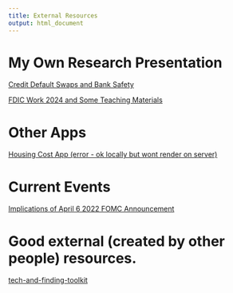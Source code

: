 ```yaml
---
title: External Resources
output: html_document
---
```


# My Own Research Presentation

[Credit Default Swaps and Bank Safety](https://matt-brigida.github.io/cds_paper_presentation/)

[FDIC Work 2024 and Some Teaching Materials](https://financial-education.github.io/fdic_2024_presentation/)

# Other Apps

[Housing Cost App (error - ok locally but wont render on server)](https://ztranche.com/other/housing_cost_app)

# Current Events

[Implications of April 6 2022 FOMC Announcement](https://financial-education.github.io/fomc_minutes_released_4_6_2022/)

# Good external (created by other people) resources. 

[tech-and-finding-toolkit](https://github.com/KatherineMichel/tech-and-funding-toolkit#finance-extra)
